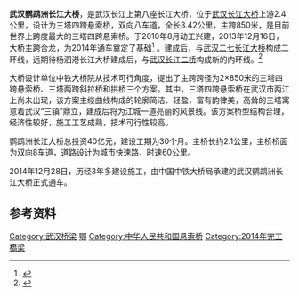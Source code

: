 {{Infobox_Bridge
|bridge_name=武汉鹦鹉洲长江大桥
|native_name=
|image=Мост Инъучжоу.jpg
|image_size=
|caption=
|official_name=
|carries=[[武汉二环线|武汉二环线]]
|crosses=[[长江|长江]]
|locale=[[武汉市|武汉市]]
|maint=
|id=
|design=[[悬索桥|悬索桥]]
|mainspan=
|length=
|width=双向八车道
|height=
|load=
|clearance=
|below=
|aadtraffic=
|traffic=
|designed_by=
|begin=2010年8月
|complete=
|open=2014年12月28日
|closed= 
|destruction=
|toll=（预计）按照“[[武汉市贷款建设城市道路桥梁车辆通行费|武汉市贷款建设城市道路桥梁车辆通行费]]”收取
|also_known_as=
|map_cue=
|map_image=
|map_text=
|map_width= 
|coordinates={{coord|30.5308|114.2794|display=inline,title}}
|lat=30.5308
|long=114.2794
|extra=
}}
'''武汉鹦鹉洲长江大桥'''，是武汉长江上第八座长江大桥，位于[[武汉长江大桥|武汉长江大桥]]上游2.4公里，设计为三塔四跨悬索桥，双向八车道，全长3.42公里，主跨850米，是目前世界上跨度最大的三塔四跨悬索桥。于2010年8月动工兴建，2013年12月16日，大桥主跨合龙，为2014年通车奠定了基础<ref>{{cite web | language = zh-hans | publisher = [[荆楚网|荆楚网]] | title = 武汉鹦鹉洲长江大桥主跨合龙 | url = http://news.cnhubei.com/xw/wuhan/201312/t2789044.shtml | author =  | date = 2013-12-16 | accessdate = 2013-12-27 | archive-date = 2020-04-28 | archive-url = https://web.archive.org/web/20200428203516/http://news.cnhubei.com/xw/wuhan/201312/t2789044.shtml | dead-url = no }}</ref>
。建成后，与[[武汉二七长江大桥|武汉二七长江大桥]]构成二环线，远期待杨泗港长江大桥建成后，与[[武汉长江二桥|武汉长江二桥]]构成新的内环线。<ref>{{cite web | language = zh-hans | publisher = [[新华网|新华网]] | title = 武汉鹦鹉洲长江大桥动工兴建 | url = http://hb.xinhuanet.com/zhuanti/ywzdq.htm | author =  | date = 2011-09-22 | accessdate = 2011-10-06 | archive-date = 2020-08-25 | archive-url = https://web.archive.org/web/20200825013541/http://hb.xinhuanet.com/zhuanti/ywzdq.htm | dead-url = no }}</ref>

大桥设计单位中铁大桥院从技术可行角度，提出了主跨跨径为2×850米的三塔四跨悬索桥、三塔两跨斜拉桥和拱桥三个方案。其中，三塔四跨悬索桥在武汉市两江上尚未出现，该方案主缆曲线构成的轮廓简洁、轻盈，富有韵律美，高耸的三塔寓意着武汉“三镇”鼎立，建成后将为江城一道亮丽的风景线。该方案桥型结构合理，经济性较好，施工工艺成熟，技术可行性较高。
<div>
鹦鹉洲长江大桥总投资40亿元，建设工期为30个月。主桥长约2.1公里，主桥桥面为双向8车道，道路设计为城市快速路，时速60公里。
<div>
2014年12月28日，历经3年多建设施工，由中国中铁大桥局承建的武汉鹦鹉洲长江大桥正式通车。

{{武汉桥梁}}
{{Crossings navbox
|structure= [[长江桥隧列表|桥梁与隧道]]
|place= [[长江|长江]]
|bridge= 武汉鹦鹉洲长江大桥
|bridge signs= [[武汉二环线|武汉二环线]]
|upstream= [[武汉杨泗港长江大桥|武汉杨泗港长江大桥]]
|upstream signs= 公路
|downstream= [[武汉轨道交通4号线过江隧道|武汉轨道交通4号线过江隧道]]
|downstream signs=[[武汉轨道交通4号线|武汉轨道交通4号线]]
}}

== 参考资料 ==
{{reflist|2}}

[[Category:武汉桥梁|Category:武汉桥梁]]
[[Category:长江大桥|鄂]]
[[Category:中华人民共和国悬索桥|Category:中华人民共和国悬索桥]]
[[Category:2014年完工橋梁|Category:2014年完工橋梁]]